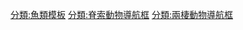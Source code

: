 {{Navbox with collapsible groups
| name = 四足形類
| state = {{{state|expanded}}}
| selected = {{{1|}}}
| bodyclass = hlist
| title = [[四足形類]]

| group1 = {{Nobold|{{Small|
* 界：[[動物界]]
* 門：[[脊索動物門]]
* 下門：[[有頜下門]]
* 高綱：[[硬骨魚高綱]]
* 總綱: [[肉鰭魚總綱]]
}}}}
| list1 =
  {{Navbox|subgroup
  | group1 = [[有頜下門]]
  | list1 =
    {{Navbox|subgroup
    | list1 =
** 參見 [[Template:有頜下門|有頜下門]]
    | group2 = [[肉鰭魚總綱]]
    | list2 =
      {{Navbox|subgroup
      | list1 =
** 參見 [[Template:肉鰭魚總綱|肉鰭魚總綱]]
      | group2 = [[四足形亞綱]]
      | list2 =
** 見下文↓
      }}
    }}
  }}

| group3 = [[四足形類]]
| abbr3 = B.
| image3 =
[[File:Rhizodus.jpg|140px|''Rhizodus hibberti'']]
[[File:Gogonasus BW.jpg|140px|''Gogonasus andrewsae'']]
[[File:Osteolepis BW.jpg|140px|''Osteolepis macrolepidotus'']]
[[File:Eusthenopteron BW.jpg|140px|''Eusthenopteron foordi'']]
[[File:Panderichthys BW.jpg|140px|''Panderichthys rhombolepis'']]
| list3 =
  {{Navbox|subgroup
  | group1 =[[四足形類|四<br>足<br>形<br>類]]
  | list1 = 
    {{Navbox|subgroup
    | list1 =
* {{Extinct}}{{link-en|鴻魚屬|Hongyu}}
* {{Extinct}}{{link-en|肯氏魚屬|Kenichthys}}
* {{Extinct}}[[東生魚屬]]
    | group2 = {{Extinct}}{{link-en|根齒魚目|Rhizodontida}}
    | list2 =
      {{Navbox|subgroup
      | list1 =
* [[格勒岡魚屬]]
* {{link-en|Propycnotenion}}
* {{link-en|Pycnoctenion}}
      | group2 = {{link-en|根齒魚科|Rhizodontidae}}
      | list2 =
* {{link-en|Archichthys}}
* {{link-en|Barameda}}
* [[根齒魚屬]]
      | group3 = {{link-en|蜥鰭魚科|Sauripteridae}}
      | list3 =
* {{link-en|Aztecia}}
* {{link-en|Letognathus}}
* {{link-en|蜥鰭魚屬|Sauripterus}}
* {{link-en|Screbinodus}}
* {{link-en|Strepsodus}}
      }}
    | group3 = {{nowrap|{{Extinct}}{{link-en|卡南德拉魚科|Canowindridae}}}}
    | list3 =
* {{link-en|Beelarongia}}
* {{link-en|卡南德拉魚屬|Canowindra (fish)}}
* {{link-en|Koharalepis}}
* {{link-en|馬斯登魚屬|Marsdenichthys}}
* {{link-en|Owensia}}
    | group4 = {{Extinct}}{{link-en|骨鱗魚目|Osteolepiformes}}
    | list4 =
      {{Navbox|subgroup
      | list1 =
* {{link-en|Bogdanovia}}
* {{link-en|金鱗魚屬|Chrysolepis (fish)}}
* {{link-en|隱鱗魚屬|Cryptolepis (fish)}}
* {{link-en|Geiserolepis}}
* {{link-en|Glyptopomus}}
* {{link-en|格格納瑟斯魚屬|Gogonasus}}
* {{link-en|Gyroptychius}}
* {{link-en|Latvius}}
* {{link-en|Lohsania}}
* {{link-en|Medoevia}}
* {{link-en|Megadonichthys}}
* {{link-en|Platyethmoidia}}
* {{link-en|Shirolepis}}
* {{link-en|Sterropterygion}}
* {{link-en|奇蹟魚屬|Thaumatolepis}}
* {{link-en|穗鱗魚屬|Thysanolepis}}
* {{link-en|Vorobjevaia}}
      | group2 = {{link-en|骨鱗魚科|Osteolepidae}}
      | list2 =
* {{link-en|Muranjilepis}}
* {{link-en|骨鱗魚屬|Osteolepis}}
* {{link-en|瑟索魚屬|Thursius}}
      | group3 = {{link-en|巨魚科|Megalichthyidae}}
      | list3 =
* {{link-en|阿斯克爾魚屬|Askerichthys}}
* {{link-en|Cladarosymblema}}
* {{link-en|Ectosteorhachis}}
* {{link-en|馬哈拉鱗魚屬|Mahalalepis}}
* {{link-en|巨魚屬|Megalichthys}}
* {{link-en|Megapomus}}
* {{link-en|Megistolepis}}
* {{link-en|Palatinichthys}}
* {{link-en|Sengoerichthys}}
      }}    
    | list5 = {{Navbox|subgroup
| group1 = {{le|始四足類|Eotetrapodiformes|始<br>四<br>足<br>類}}
  | list1 =
    {{Navbox|subgroup
    | list1 =
* {{Extinct}}{{link-en|扁頭魚屬|Platycephalichthys}}
* {{Extinct}}{{link-en|提尼拉魚屬|Tinirau (genus)}}
* {{Extinct}}{{link-en|古椎魚屬|Palaeospondylus}}？
    | group2 = {{nowrap|{{Extinct}}{{link-en|三列鰭魚科|Tristichopteridae}}}}
    | list2 =
* {{link-en|石炭魚屬|Cabonnichthys}}
* {{link-en|Callistipterus}}
* {{link-en|Canningius}}
* {{link-en|Devonosteus}}
* {{link-en|伊甸鰭魚屬|Edenopteron}}
* {{link-en|真掌齒魚屬|Eusthenodon}}
* {{link-en|真掌鰭魚屬|Eusthenopteron}}
* {{link-en|赫得魚屬|Heddleichthys}}
* [[含肺魚|海納魚屬]]
* {{link-en|賈維克魚屬|Jarvikina}}
* {{link-en|Langlieria}}
* {{link-en|Litoptychius}}
* {{link-en|曼達格瑞魚屬|Mandageria}}
* {{link-en|Notorhizodon}}
* {{link-en|Spodichthys}}
* {{link-en|三列鰭魚屬|Tristichopterus}}
    | group3 = [[希望螈目]]
    | list3 =
      {{Navbox|subgroup
      | group1 = {{nowrap|{{Extinct}}{{link-en|潘氏魚科|Panderichthyidae}}}}
      | list1 =
* {{le|霍威特魚屬|Howittichthys}}?
* {{le|利氏螈屬|Livoniana}}
* [[潘氏魚屬]]
* {{le|副潘氏魚屬|Parapanderichthys}}
      | group2 =[[堅頭類]]
      | list2 =
** 見下文↓
}}
}}
}}
}}
}}

| group4 = [[堅頭類]]
| abbr4 = St.
| image4 =
[[File:Tiktaalik BW flopped.jpg|140px|''Tiktaalik rosae'']]
[[File:Acanthostega BW.jpg|140px|''Acanthostega gunnari'']]
[[File:Crassigyrinus BW.jpg|140px|''Crassigyrinus scoticus'']]
[[File:Loxomma1DB.jpg|140px|''Loxomma allmanni'']]
| list4 =
  {{Navbox|subgroup
  | group1 = [[堅頭類|堅<br>頭<br>類]]
  | list1 =
    {{Navbox|subgroup
    | list1 =
* {{Extinct}}[[棘被螈屬]]
*  †{{link-en|安特勒螈屬|Antlerpeton}}?
* †{{link-en|Austrobrachyops}}
* †{{link-en|Aytonerpeton}}
* †{{link-en|Brittagnathus}}
* †{{link-en|Broilisaurus}}
* †[[厚蛙螈屬]]
* †{{link-en|Diploradus}}
* †{{link-en|厚額螈屬|Densignathus}}
* †{{link-en|Doragnathus}}?
* †[[海納螈屬]]
* †[[鱼石螈属|魚石螈屬]]
* †{{link-en|雅各布森螈屬|Jakubsonia}}
* †{{link-en|Koilops}}
*  †{{link-en|Limnosceloides}}
* †{{link-en|Mesanerpeton}}
* †{{link-en|變額螈屬|Metaxygnathus}}
* †{{link-en|西方螈屬|Occidens (tetrapod)}}?
* †{{link-en|Ossirarus}}
* †{{link-en|帕爾馬螈屬|Parmastega}}
* †{{link-en|Perittodus}}
* †{{link-en|錫古尼螈屬|Sigournea}}?
* †{{link-en|中國螈屬|Sinostega}}
* †{{link-en|Tantallognathus}}
* †{{link-en|圖拉螈屬|Tulerpeton}}
* †{{link-en|屠圖螈屬|Tutusius}}
* †{{link-en|南非螈屬|Umzantsia}}
* †{{link-en|孔螈屬|Ventastega}}
* †{{link-en|於默螈屬|Ymeria}}
* †'''{{link-en|缺肢目|Aistopoda}}'''?
    | group2 = {{Extinct}}{{link-en|希望螈科|Elpistostegidae}}
    | list2 =
* {{link-en|希望螈屬|Elpistostege}}
* [[提塔利克魚屬]]
    | group3 = {{Extinct}}{{link-en|散步魚科|Elginerpetontidae}}
    | list3 =
* {{link-en|散步魚屬|Elginerpeton}}
* {{link-en|奧氏螈屬|Obruchevichthys}}
* {{link-en|Webererpeton}}
    | group4 = {{Extinct}}{{link-en|瓦切螈科|Whatcheeriidae}}
    | list4 =
* {{link-en|彼得足螈屬|Pederpes}}
* {{link-en|Ossinodus}}?
* {{link-en|瓦切螈屬|Whatcheeria}}
    | group5 = {{Extinct}}{{link-en|圓螈科|Colosteidae}}
    | list5 =
* {{link-en|圓螈屬|Colosteus}}
* {{link-en|三角螈屬|Deltaherpeton}}
* {{link-en|格里爾螈屬|Greererpeton}}
* {{link-en|鱗腹螈屬|Pholidogaster}}
    | group6 = {{nowrap|{{Extinct}}{{link-en|Adelospondyli}}}}
    | list6 =
      {{Navbox|subgroup
      | list1 =
* {{link-en|阿克隆螈屬|Acherontiscus}}
      | group2 = {{link-en|Adelogyrinidae}}
      | list2 =
* {{link-en|Adelogyrinus}}
* {{link-en|Adelospondylus}}
* {{link-en|Dolichopareias}}
* {{link-en|Palaeomolgophis}}
      }}
    | group7 = {{Extinct}}{{link-en|斜眼螈總科|Baphetoidea}}
    | list7 =
      {{Navbox|subgroup
      | list1 =
* {{link-en|Eucritta}}
* {{link-en|鋤頭螈屬|Spathicephalus}}
      | group2 = {{link-en|斜眼螈科|Baphetidae}}
      | list2 =
        {{Navbox|subgroup
        | list1 =
* {{link-en|巴螈屬|Baphetes}}
        | group2 = {{link-en|斜眼螈亞科|Loxommatinae}}
        | list2 =
* {{link-en|Kyrinion}}
* {{link-en|斜眼螈屬|Loxomma}}
* {{link-en|巨頭螈屬|Megalocephalus}}
        }}
      }}
    | group8 = [[四足類]][[冠群]]
    | list8 =
** 參見 [[Template:四足類|四足類]]
    }}
  }}

| group6 = 相關分類
| state6 = expanded
| list6 =
* [[:Category:肉鰭魚總綱|肉鰭魚總綱]]
* [[:Category:四足形類|四足形類]]
}}<noinclude>

{{Collapsible option|default=expanded}}
[[分類:魚類模板]]
[[分類:脊索動物導航框]]
[[分類:兩棲動物導航框]]
</noinclude>